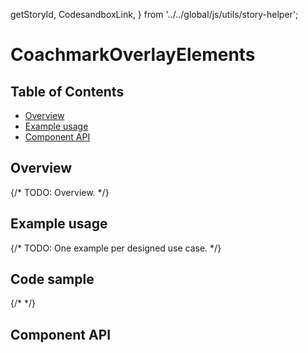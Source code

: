   getStoryId,
  CodesandboxLink,
} from '../../global/js/utils/story-helper';

# CoachmarkOverlayElements

## Table of Contents

- [Overview](#overview)
- [Example usage](#example-usage)
- [Component API](#component-api)

## Overview

{/* TODO: Overview. */}

## Example usage

{/* TODO: One example per designed use case. */}

<Canvas>
  <Story
    id={getStoryId(
      CoachmarkOverlayElements.displayName,
      'coachmark-overlay-elements'
    )}
  />
</Canvas>

## Code sample

{/* <CodesandboxLink exampleDirectory="CoachmarkOverlayElements" /> */}

## Component API

<ArgsTable />
